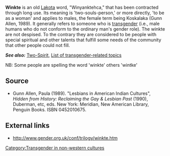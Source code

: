 [[Category:Transgender in non-western cultures]]
'''Winkte''' is an old [[Lakota]] word, "Winyanktehca," that has been contracted through long use. Its meaning is 'two-souls-person,' or more directly, 'to be as a woman' and applies to males, the female term being Koskalaka (Gunn Allen, 1989).  It generally refers to someone who is [[transgender]] (i.e., male humans who do not conform to the ordinary man's gender role). The winkte are not despised. To the contrary they are considered to be people with special spiritual and other talents that fulfill some needs of the community that other people could not fill.  

'''''See also:''''' [[Two-Spirit]], [[List of transgender-related topics]]

NB: Some people are spelling the word 'winkte' others 'wintke' 

==Source==
*Gunn Allen, Paula (1989). "Lesbians in American Indian Cultures", ''Hidden from History: Reclaiming the Gay & Lesbian Past'' (1990), Duberman, etc, eds. New York: Meridian, New American Library, Penguin Books. ISBN 0452010675. 

== External links ==
*http://www.gender.org.uk/conf/trilogy/winkte.htm

{{msg:stub}}